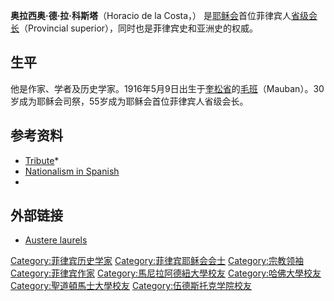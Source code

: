 {{Citation style|time=2017-02-07T07:17:56+00:00}}
{{Infobox Christian leader|type=priest|honorific-prefix=[[The_Reverend|The Reverend]]|name=奥拉西奥·德·拉·科斯塔|honorific-suffix=[[耶稣会|S.J.]]
|image=Horacio de la Costa portrait, Loyola School of Theology.jpg|caption=馬尼拉雅典耀大學罗耀拉神学院（Loyola School of Theology）的奥拉西奥·德·拉·科斯塔画像|native_name=Horacio de la Costa|birth_name=Horacio V. de la Costa
|birth_date=1916年5月9日|birth_place=[[美屬菲律賓|美屬菲律賓]][[奎松省|奎松省]][[毛班|毛班]]
|death_date={{dda|1977|3|20|1916|5|9}}|death_place=[[菲律宾|菲律宾]][[奎松市|奎松市]]
|occupation=作家、历史学家}}
'''奥拉西奥·德·拉·科斯塔'''（Horacio de la Costa，{{bd|1916年|5月9日|1977年|3月20日}}） 是[[耶稣会|耶稣会]]首位菲律宾人[[省级会长|省级会长]]（Provincial superior），同时也是菲律宾史和亚洲史的权威。

==生平==
他是作家、学者及历史学家。1916年5月9日出生于[[奎松省|奎松省]]的[[毛班|毛班]]（Mauban）。30岁成为耶稣会司祭，55岁成为耶稣会首位菲律宾人省级会长。

== 参考资料 ==
{{Reflist}}
* [https://web.archive.org/web/20091027123117/http://geocities.com/sinupan/delacostahoracio.htm Tribute]*
* [http://www.vcn.bc.ca/spcw/dcosta2.htm Nationalism in Spanish] {{Wayback|url=http://www.vcn.bc.ca/spcw/dcosta2.htm |date=20180924161639 }}
* {{Cite web |url=http://geocities.com/sinupan/delacostahoracio.htm |title=Horacio de la Costa (1916–1977): Eminent Writer, Scholar and historian |accessdate=2010-08-24 |last=Angon |first=Chenlee I. |archiveurl=https://web.archive.org/web/20091027123117/http://geocities.com/sinupan/delacostahoracio.htm |archivedate=2009-10-27 |deadurl=yes }}

== 外部链接 ==
* [http://opinion.inquirer.net/inquireropinion/columns/view/20080529-139415/Austere-laurels Austere laurels] {{Wayback|url=http://opinion.inquirer.net/inquireropinion/columns/view/20080529-139415/Austere-laurels |date=20120311211307 }}

{{Authority control}}
{{DEFAULTSORT:Costa, Horacio de la}}
[[Category:菲律宾历史学家|Category:菲律宾历史学家]]
[[Category:菲律宾耶稣会会士|Category:菲律宾耶稣会会士]]
[[Category:宗教领袖|Category:宗教领袖]]
[[Category:菲律宾作家|Category:菲律宾作家]]
[[Category:馬尼拉阿德紐大學校友|Category:馬尼拉阿德紐大學校友]]
[[Category:哈佛大學校友|Category:哈佛大學校友]]
[[Category:聖道頓馬士大學校友|Category:聖道頓馬士大學校友]]
[[Category:伍德斯托克学院校友|Category:伍德斯托克学院校友]]
{{菲律宾人物小作品}}